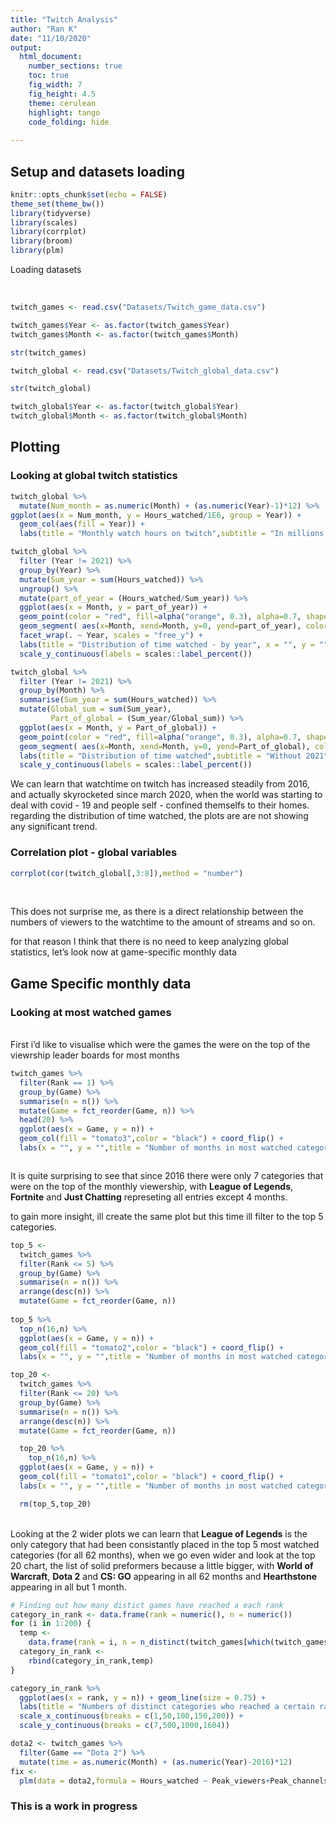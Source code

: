 ```yaml
---
title: "Twitch Analysis"
author: "Ran K"
date: "11/10/2020"
output: 
  html_document:
    number_sections: true
    toc: true
    fig_width: 7
    fig_height: 4.5
    theme: cerulean
    highlight: tango
    code_folding: hide
  
---
```


## Setup and datasets loading

```r
knitr::opts_chunk$set(echo = FALSE)
theme_set(theme_bw())
library(tidyverse)
library(scales)
library(corrplot)
library(broom)
library(plm)
```

Loading datasets

<br>


```r
twitch_games <- read.csv("Datasets/Twitch_game_data.csv")

twitch_games$Year <- as.factor(twitch_games$Year)
twitch_games$Month <- as.factor(twitch_games$Month)

str(twitch_games)

twitch_global <- read.csv("Datasets/Twitch_global_data.csv")

str(twitch_global)

twitch_global$Year <- as.factor(twitch_global$Year)
twitch_global$Month <- as.factor(twitch_global$Month)
```



## Plotting

### Looking at global twitch statistics

```r

twitch_global %>%
  mutate(Num_month = as.numeric(Month) + (as.numeric(Year)-1)*12) %>% 
ggplot(aes(x = Num_month, y = Hours_watched/1E6, group = Year)) + 
  geom_col(aes(fill = Year)) +
  labs(title = "Monthly watch hours on twitch",subtitle = "In millions of hours",x = "", y = "")

twitch_global %>%
  filter (Year != 2021) %>%
  group_by(Year) %>% 
  mutate(Sum_year = sum(Hours_watched)) %>%
  ungroup() %>%
  mutate(part_of_year = (Hours_watched/Sum_year)) %>%
  ggplot(aes(x = Month, y = part_of_year)) + 
  geom_point(color = "red", fill=alpha("orange", 0.3), alpha=0.7, shape=21, stroke=2) + 
  geom_segment( aes(x=Month, xend=Month, y=0, yend=part_of_year), color = "blue", linetype = "dashed") +
  facet_wrap(. ~ Year, scales = "free_y") +
  labs(title = "Distribution of time watched - by year", x = "", y = "") +
  scale_y_continuous(labels = scales::label_percent())

twitch_global %>%
  filter (Year != 2021) %>%
  group_by(Month) %>% 
  summarise(Sum_year = sum(Hours_watched)) %>%
  mutate(Global_sum = sum(Sum_year),
         Part_of_global = (Sum_year/Global_sum)) %>%
  ggplot(aes(x = Month, y = Part_of_global)) + 
  geom_point(color = "red", fill=alpha("orange", 0.3), alpha=0.7, shape=21, stroke=2) + 
  geom_segment( aes(x=Month, xend=Month, y=0, yend=Part_of_global), color = "blue", linetype = "dashed") +
  labs(title = "Distribution of time watched",subtitle = "Without 2021", x = "", y = "") + 
  scale_y_continuous(labels = scales::label_percent())

```
We can learn that watchtime on twitch has increased steadily from 2016, and actually skyrocketed since march 2020, when the world was starting to deal with covid - 19 and people self - confined themselfs to their homes.
<br>
regarding the distribution of time watched, the plots are are not showing any significant trend.

### Correlation plot - global variables

```r
corrplot(cor(twitch_global[,3:8]),method = "number")
```
<br>

This does not surprise me, as there is a direct relationship between the numbers of viewers to the watchtime to the amount of streams and so on. <br>

for that reason I think that there is no need to keep analyzing global statistics, let's look now at game-specific monthly data

## Game Specific monthly data

### Looking at most watched games

<br>
First i'd like to visualise which were the games the were on the top of the viewrship leader boards for most months

```r
twitch_games %>%
  filter(Rank == 1) %>%
  group_by(Game) %>%
  summarise(n = n()) %>%
  mutate(Game = fct_reorder(Game, n)) %>%
  head(20) %>%
  ggplot(aes(x = Game, y = n)) + 
  geom_col(fill = "tomato3",color = "black") + coord_flip() +
  labs(x = "", y = "",title = "Number of months in most watched categories - top 1")



```

It is quite surprising to see that since 2016 there were only 7 categories that were on the top of the monthly viewership, with **League of Legends**, **Fortnite** and **Just Chatting** represeting all entries except 4 months.

to gain more insight, ill create the same plot but this time ill filter to the top 5 categories.


```r
top_5 <-
  twitch_games %>%
  filter(Rank <= 5) %>%
  group_by(Game) %>%
  summarise(n = n()) %>%
  arrange(desc(n)) %>%
  mutate(Game = fct_reorder(Game, n))
  
top_5 %>%
  top_n(16,n) %>%
  ggplot(aes(x = Game, y = n)) + 
  geom_col(fill = "tomato2",color = "black") + coord_flip() +
  labs(x = "", y = "",title = "Number of months in most watched categories - top 5", caption = paste0("A total number of ", nrow(top_5)," different categories were in the top 5 most watched for at least 1 month"))

top_20 <-
  twitch_games %>%
  filter(Rank <= 20) %>%
  group_by(Game) %>%
  summarise(n = n()) %>%
  arrange(desc(n)) %>%
  mutate(Game = fct_reorder(Game, n))

  top_20 %>%
    top_n(16,n) %>%
  ggplot(aes(x = Game, y = n)) + 
  geom_col(fill = "tomato1",color = "black") + coord_flip() +
  labs(x = "", y = "",title = "Number of months in most watched categories - top 20", caption = paste0("A total number of ", nrow(top_20)," different categories were in the top 20 most watched for at least 1 month"))

  rm(top_5,top_20)
```
<br>
Looking at the 2 wider plots we can learn that **League of Legends** is the only category that had been consistantly placed in the top 5 most watched categories (for all 62 months), when we go even wider and look at the top 20 chart, the list of solid preformers because a little bigger, with **World of Warcraft**, **Dota 2** and **CS: GO** appearing in all 62 months and **Hearthstone** appearing in all but 1 month.

```r
# Finding out how many distict games have reached a each rank 
category_in_rank <- data.frame(rank = numeric(), n = numeric())
for (i in 1:200) {
  temp <- 
    data.frame(rank = i, n = n_distinct(twitch_games[which(twitch_games$Rank <= i),1]))
  category_in_rank <- 
    rbind(category_in_rank,temp)
}

category_in_rank %>%
  ggplot(aes(x = rank, y = n)) + geom_line(size = 0.75) +
  labs(title = "Numbers of distinct categories who reached a certain rank", y = "Number of distict categories") +
  scale_x_continuous(breaks = c(1,50,100,150,200)) +
  scale_y_continuous(breaks = c(7,500,1000,1604))
```

```r
dota2 <- twitch_games %>%
  filter(Game == "Dota 2") %>%
  mutate(time = as.numeric(Month) + (as.numeric(Year)-2016)*12)
fix <- 
  plm(data = dota2,formula = Hours_watched ~ Peak_viewers+Peak_channels,model = "within") 


```



### This is a work in progress
